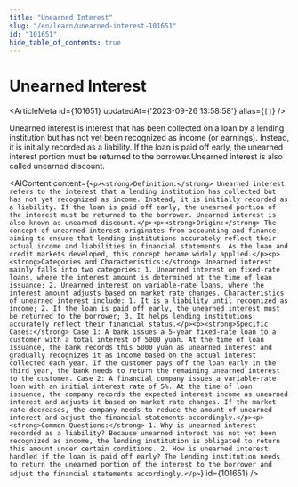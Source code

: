 ```yaml
---
title: "Unearned Interest"
slug: "/en/learn/unearned-interest-101651"
id: "101651"
hide_table_of_contents: true
---
```



# Unearned Interest

<ArticleMeta id={101651} updatedAt={'2023-09-26 13:58:58'} alias={`[]`} />
<div className='border-solid border-b border-t-0 my-4 border-[var(--ifm-color-gray-300)]' />

Unearned interest is interest that has been collected on a loan by a lending institution but has not yet been recognized as income (or earnings). Instead, it is initially recorded as a liability. If the loan is paid off early, the unearned interest portion must be returned to the borrower.Unearned interest is also called unearned discount.

<AIContent content={`<p><strong>Definition:</strong> Unearned interest refers to the interest that a lending institution has collected but has not yet recognized as income. Instead, it is initially recorded as a liability. If the loan is paid off early, the unearned portion of the interest must be returned to the borrower. Unearned interest is also known as unearned discount.</p><p><strong>Origin:</strong> The concept of unearned interest originates from accounting and finance, aiming to ensure that lending institutions accurately reflect their actual income and liabilities in financial statements. As the loan and credit markets developed, this concept became widely applied.</p><p><strong>Categories and Characteristics:</strong> Unearned interest mainly falls into two categories: 1. Unearned interest on fixed-rate loans, where the interest amount is determined at the time of loan issuance; 2. Unearned interest on variable-rate loans, where the interest amount adjusts based on market rate changes. Characteristics of unearned interest include: 1. It is a liability until recognized as income; 2. If the loan is paid off early, the unearned interest must be returned to the borrower; 3. It helps lending institutions accurately reflect their financial status.</p><p><strong>Specific Cases:</strong> Case 1: A bank issues a 5-year fixed-rate loan to a customer with a total interest of 5000 yuan. At the time of loan issuance, the bank records this 5000 yuan as unearned interest and gradually recognizes it as income based on the actual interest collected each year. If the customer pays off the loan early in the third year, the bank needs to return the remaining unearned interest to the customer. Case 2: A financial company issues a variable-rate loan with an initial interest rate of 5%. At the time of loan issuance, the company records the expected interest income as unearned interest and adjusts it based on market rate changes. If the market rate decreases, the company needs to reduce the amount of unearned interest and adjust the financial statements accordingly.</p><p><strong>Common Questions:</strong> 1. Why is unearned interest recorded as a liability? Because unearned interest has not yet been recognized as income, the lending institution is obligated to return this amount under certain conditions. 2. How is unearned interest handled if the loan is paid off early? The lending institution needs to return the unearned portion of the interest to the borrower and adjust the financial statements accordingly.</p>`} id={101651} />
